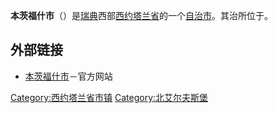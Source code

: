 {{Unreferenced|time=2018-08-10T06:42:17+00:00}}
{{Infobox Kommun|
fullname=Bengtsfors kommun|
coatofarms=[[Image:Bengtsfors_vapen.svg|100px]]|
county=[[西约塔兰省|西约塔兰省]]|
province=[[达尔斯兰|达尔斯兰]]|
capital={{link-en|本茨福什|Bengtsfors}}|
map=[[Image:Bengtsfors_Municipality_in_Västra_Götaland_County.png|200px]]|
arearank=第111名|
area=1,066.03|
arealand=889.16|
populationrank=第215名|
population=10,080|
densityrank=第225名|
populationdensity=11.3|
website=http://www.bengtsfors.se/|
footnotes=面积与人口统计数据来自[[瑞典统计局|瑞典统计局]]，截至2006年12月31日}}

'''本茨福什市'''（{{lang-sv|Bengtsfors kommun}}）是[[瑞典|瑞典]]西部[[西约塔兰省|西约塔兰省]]的一个[[瑞典自治市|自治市]]。其治所位于{{link-en|本茨福什|Bengtsfors}}。

==外部链接==
*[https://web.archive.org/web/20160529010458/http://www.bengtsfors.se/ 本茨福什市]－官方网站

{{Västra Götaland County}}
{{Localities in Bengtsfors Municipality}}

{{coord|59|02|N|12|13|E|region:SE_type:adm2nd|display=title}}

[[Category:西约塔兰省市镇|Category:西约塔兰省市镇]]
[[Category:北艾尔夫斯堡|Category:北艾尔夫斯堡]]